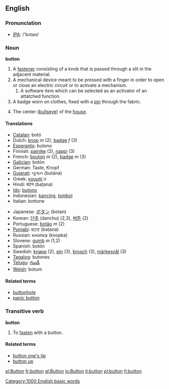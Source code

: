 ==English==
===Pronunciation===
*[[IPA]]: /'bʌtən/

===Noun===
'''button'''

# A [[fastener]] consisting of a knob that is passed through a slit in the adjacent material.
# A mechanical device meant to be pressed with a finger in order to open or close an electric circuit or to activate a mechanism.
## A software item which can be selected as an activator of an attatched function.
# A badge worn on clothes, fixed with a [[pin]] through the fabric.
# {{curling}} The center ([[bullseye]]) of the [[house]]. 
====Translations====
{{top}}
*[[Catalan]]: botó
*Dutch: [[knop]] ''m'' (2), [[badge]] ''f'' (3)
*[[Esperanto]]: butono
*Finnish: [[painike]] (2), [[nappi]] (3)
*French: [[bouton]] ''m'' (2), [[badge]] ''m'' (3)
*[[Galician]]: botón
*German: Taste, Knopf
*[[Gujarati]]: બુતાન (butāna)
*Greek: [[κουμπί]] ''n''
*Hindi: बटन (baṭana)
*[[Ido]]: [[butono]]
*Indonesian: [[kancing]], [[tombol]]
*Italian: bottone
{{mid}}
*Japanese: [[ボタン]] (botan)
*Korean: [[단추]] (danchu) (2,3), [[버튼]] (2)
*Portuguese: [[botão]] ''m'' (2)
*[[Punjabi]]: ਬਟਣ (baṭaṇa)
*Russian: кнопка (knopka)
*Slovene: [[gumb]] ''m'' (1,2)
*Spanish: botón
*Swedish: [[knapp]] (2), [[pin]] (3), [[brosch]] (3), [[märkesnål]] (3)
*[[Tagalog]]: butones
*[[Telugu]]: [[గుండీ]]
*[[Welsh]]: botum
{{bottom}}

====Related terms====
* [[buttonhole]]
* [[panic button]]

===Transitive verb===
'''button'''

# To [[fasten]] with a button.

====Related terms====
*[[button one's lip]]
*[[button up]]

[[Category:1000 English basic words]]
[[el:Button]]
[[fr:button]]
[[gl:Button]]
[[io:Button]]
[[it:button]]
[[pl:button]]
[[fi:button]]